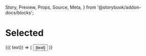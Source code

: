   Story,
  Preview,
  Props,
  Source,
  Meta,
} from '@storybook/addon-docs/blocks';

<Meta
  title="Addons/Controls/mdx"
  component={Button}
/>

# Selected

<Story id="." />

<Source id="." />

<Props of="." />


<Preview>
  <Story name="hello story" properties={{
    text: 'Hello',
  }}>
    {({ text}) => (
      <Button>{text}</Button>
    )}  
  </Story>
</Preview>

